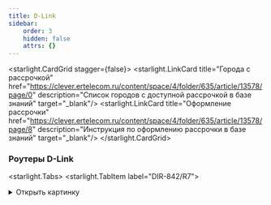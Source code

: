 ```yaml
---
title: D-Link
sidebar:
    order: 3
    hidden: false
    attrs: {}
---
```


<starlight.CardGrid stagger={false}>
    <starlight.LinkCard title="Города с рассрочкой"
                        href="https://clever.ertelecom.ru/content/space/4/folder/635/article/13578/page/0"
                        description="Список городов с доступной рассрочкой в базе знаний" target="_blank"/>
    <starlight.LinkCard title="Оформление рассрочки"
                        href="https://clever.ertelecom.ru/content/space/4/folder/635/article/13578/page/8"
                        description="Инструкция по оформлению рассрочки в базе знаний" target="_blank"/>
</starlight.CardGrid>

### Роутеры D-Link

<starlight.Tabs>
    <starlight.TabItem label="DIR-842/R7">
        <details>
            <summary>
                Открыть картинку
            </summary>

            <astroassets.Image src="/images/routers/dlink/DIR-824-R7.jpg" alt="DIR-842/R7" width="600" height="100"
                               loading="lazy" decoding="async"/>

            <a href="/images/routers/dlink/DIR-824-R7.jpg" target="_self" download="DIR-842/R7.jpg">
                Скачать картинку
            </a>
        </details>

        ```txt
        Модель: D-Link DIR-842/R7
        - Скорость по кабелю: до 1000 Мбит/с
        - Скорость по Wi-Fi: до 300 Мбит/с
        - Площадь покрытия: до 70 м2
        - Одновременно устройств в сети: до 10
        - Технологии: EasyMesh, Beamforming, Band Steering
        - Гарантия: 1 год
        - Отверстия для настенного крепления
        - Подходит для любого провайдера

        Стоимость:
        - В собственность - 6 000 ₽
        ```

        Рассрочка от банка:

        ```txt
        - 2 090 ₽/мес. на 3 месяца (общая стоимость - 6 271 ₽)
        - 1 080 ₽/мес. на 6 месяцев (общая стоимость - 6 479 ₽)
        - 576 ₽/мес. на 12 месяцев (общая стоимость - 6 910 ₽)
        - 326 ₽/мес. на 24 месяцев (общая стоимость - 7 823 ₽)
        - 245 ₽/мес. на 36 месяцев (общая стоимость - 8 807 ₽)
        ```

        <starlight.CardGrid stagger={false}>
            <starlight.LinkCard title="База знаний" href="https://clever.ertelecom.ru/content/space/4/article/1551"
                                description="D-Link DIR-842/R7 в базе знаний" target="_blank"/>

            <starlight.LinkCard title="Сайт производителя" href="https://www.dlink.ru/ru/products/5/2663.html"
                                description="D-Link DIR-842/R7 на сайте производителя" target="_blank"/>
        </starlight.CardGrid>
    </starlight.TabItem>

    <starlight.TabItem label="DIR-X1530">
        <details>
            <summary>
                Открыть картинку
            </summary>

            <astroassets.Image src="/images/routers/dlink/DIR-x1530.jpg" alt="DIR-X1530" width="600" height="100"
                               loading="lazy" decoding="async"/>

            <a href="/images/routers/dlink/DIR-x1530.jpg" target="_self" download="DIR-X1530.jpg">
                Скачать картинку
            </a>
        </details>

        ```txt
        Модель: D-Link DIR-X1530
        - Скорость по кабелю: до 1000 Мбит/с
        - Скорость по Wi-Fi: до 600 Мбит/с
        - Площадь покрытия: до 80 м2
        - Одновременно устройств в сети: до 20
        - Технологии: EasyMesh, Beamforming, OFDMA, TWT
        - Гарантия: 1 год
        - Отверстия для настенного крепления
        - Подходит для любого провайдера

        Стоимость:
        - В собственность - 7 800 ₽
        ```

        Рассрочка от банка:

        ```txt
        - 2 717 ₽/мес. на 3 месяца (общая стоимость - 8 152 ₽)
        - 1 404 ₽/мес. на 6 месяцев (общая стоимость - 8 423 ₽)
        - 749 ₽/мес. на 12 месяцев (общая стоимость - 8 983 ₽)
        - 424 ₽/мес. на 24 месяцев (общая стоимость - 10 170 ₽)
        - 318 ₽/мес. на 36 месяцев (общая стоимость - 11 449 ₽)
        ```

        <starlight.CardGrid stagger={false}>
            <starlight.LinkCard title="База знаний" href="https://clever.ertelecom.ru/content/space/4/article/1550"
                                description="D-Link DIR-X1530 в базе знаний" target="_blank"/>

            <starlight.LinkCard title="Сайт производителя" href="https://www.dlink.ru/ru/products/5/2591.html"
                                description="D-Link DIR-X1530 на сайте производителя" target="_blank"/>
        </starlight.CardGrid>
    </starlight.TabItem>
</starlight.Tabs>
